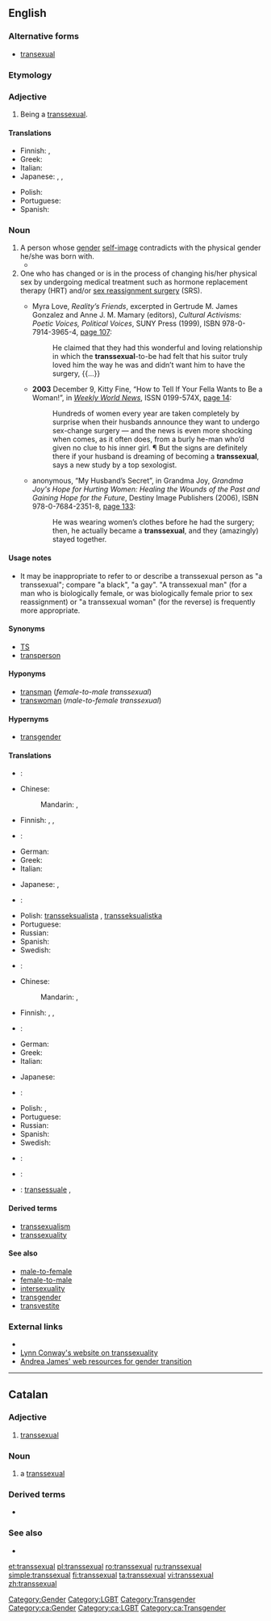 ==English==

===Alternative forms===
* [[transexual]]

===Etymology===
{{prefix|trans|sexual}}

===Adjective===
{{en-adj}}

# {{context|of a person}} Being a [[#Noun|transsexual]].

====Translations====
{{trans-top|being a transsexual}}
* Finnish: {{t-|fi|transseksuaalinen}},  {{t+|fi|transsukupuolinen}}
* Greek: {{t|el|διαφυλικός|m|tr=diafylikós}}
* Italian: {{t+|it|transessuale|m}}
* Japanese: {{t|ja|性同一性障害|alt=性同一性障害の|tr=[[せいどういつせいしょうがいの]], sē-dōitsusē-shōgai no}}, {{t|ja|性別移行|alt=性別移行の|tr=[[せいべついこうの]], sēbetsu-ikō no}}, {{t|ja|性転換|alt=性転換の|tr=[[せいてんかんの]], sē-tenkan no}}
{{trans-mid}}
* Polish: {{t|pl|transseksualny|m}}
* Portuguese: {{t-|pt|transexual|m|f}}
* Spanish: {{t-|es|transexual}}
{{trans-bottom}}

===Noun===
{{en-noun}}

# A person whose [[gender]] [[self-image]] contradicts with the physical gender he/she was born with.
#* {{quote-video|year=1995|title=[[w:To Wong Foo, Thanks For Everything! Julie Newmar|To Wong Foo, Thanks For Everything! Julie Newmar]]
|passage=When a man is a woman trapped in a man's body, and has a little operation, he is a '''transsexual'''.}}
# One who has changed or is in the process of changing his/her physical sex by undergoing medical treatment such as hormone replacement therapy (HRT) and/or [[sex reassignment surgery]] (SRS).
#* {{ante|1998}} Myra Love, ''Reality’s Friends'', excerpted in Gertrude M. James Gonzalez and Anne J. M. Mamary (editors), ''Cultural Activisms: Poetic Voices, Political Voices'', SUNY Press (1999), ISBN 978-0-7914-3965-4, [http://books.google.com/books?id=BDboCztcUoIC&pg=PA107&dq=transsexual page 107]:
#*: He claimed that they had this wonderful and loving relationship in which the '''transsexual'''-to-be had felt that his suitor truly loved him the way he was and didn’t want him to have the surgery, {{...}}
#* '''2003''' December 9, Kitty Fine, “How to Tell If Your Fella Wants to Be a Woman!”, in ''[[w:Weekly World News|Weekly World News]]'', ISSN 0199-574X, [http://books.google.com/books?id=KPMDAAAAMBAJ&pg=PA14&dq=transsexual page 14]:
#*: Hundreds of women every year are taken completely by surprise when their husbands announce they want to undergo sex-change surgery — and the news is even more shocking when comes, as it often does, from a burly he-man who’d given no clue to his inner girl. ¶ But the signs are definitely there if your husband is dreaming of becoming a '''transsexual''', says a new study by a top sexologist.
#* {{ante|2006}} anonymous, “My Husband’s Secret”, in Grandma Joy, ''Grandma Joy's Hope for Hurting Women: Healing the Wounds of the Past and Gaining Hope for the Future'', Destiny Image Publishers (2006), ISBN 978-0-7684-2351-8, [http://books.google.com/books?id=sitDp-3kf6wC&pg=PA133&dq=transsexual page 133]:
#*: He was wearing women’s clothes before he had the surgery; then, he actually became a '''transsexual''', and they (amazingly) stayed together.

====Usage notes====
* It may be inappropriate to refer to or describe a transsexual person as "a transsexual"; compare "a black", "a gay". "A transsexual man" (for a man who is biologically female, or was biologically female prior to sex reassignment) or "a transsexual woman" (for the reverse) is frequently more appropriate.

====Synonyms====
* [[TS]]
* [[transperson]]

====Hyponyms====
* [[transman]] (''female-to-male transsexual'')
* [[transwoman]]  (''male-to-female transsexual'')

====Hypernyms====
* [[transgender]]

====Translations====
{{trans-top|person with contradicting sexual self-image}}
* {{trreq|ar}}:
* Chinese:
*: Mandarin: {{t-|cmn|變性者|sc=Hani}}, {{t-|cmn|变性者|tr=biànxìngzhě|sc=Hani}}
* Finnish: {{t+|fi|transseksuaali}}, {{t+|fi|transsukupuolinen}}, {{t+|fi|transu}}
* {{trreq|fr}}:
* German: {{t|de|Transsexuelle|f}}
* Greek: {{t|el|διαφυλικός|m|tr=diafylikós}}
* Italian: {{t+|it|transessuale|m}}
{{trans-mid}}
* Japanese: {{t|ja|性同一性障害者|tr=[[せいどういつせいしょうがいしゃ]], sē-dōitsusē-shōgai-sha}}, {{t|ja|性別移行者|tr=[[せいべついこうしゃ]], sēbetsu-ikō-sha}}
* {{trreq|ko}}:
* Polish: [[transseksualista]] {{m}}, [[transseksualistka]] {{f}}
* Portuguese: {{t-|pt|transexual|m|f}}
* Russian: {{t|ru|транссексуал|m|tr=transseksuál}}
* Spanish: {{t-|es|transexual|m|f}}
* Swedish: {{t|sv|transexuell}}
{{trans-bottom}}

{{trans-top|person who has changed his/her sex}}
* {{trreq|ar}}:
* Chinese:
*: Mandarin: {{t-|cmn|變性者|sc=Hani}}, {{t-|cmn|变性者|tr=biànxìngzhě|sc=Hani}}
* Finnish: {{t+|fi|transseksuaali}}, {{t+|fi|transsukupuolinen}}, {{t+|fi|transu}}
* {{trreq|fr}}:
* German: {{t|de|Transsexuelle|f}}
* Greek: {{t|el|διαφυλικός|m|tr=diafylikós}}
* Italian: {{t+|it|transessuale|m}}
{{trans-mid}}
* Japanese: {{t|ja|性転換者|tr=[[せいてんかんしゃ]], sē-tenkan-sha}}
* {{trreq|ko}}:
* Polish: {{t+|pl|transseksualista|m}}, {{t|pl|transseksualistka|f}}
* Portuguese: {{t-|pt|transexual|m|f}}
* Russian: {{t|ru|транссексуал|m|tr=transseksuál}}
* Spanish: {{t-|es|transexual|m|f}}
* Swedish: {{t|sv|transexuell}}
{{trans-bottom}}

{{checktrans-top}}
* {{ttbc|fr}}: {{t+|fr|transsexuel|m}}
* {{ttbc|de}}: {{t|de|Transsexuell|m}}
{{trans-mid}}
* {{ttbc|it}}: [[transessuale]] {{m}},{{f}}
{{trans-bottom}}

====Derived terms====
* [[transsexualism]]
* [[transsexuality]]

====See also====
* [[male-to-female]]
* [[female-to-male]]
* [[intersexuality]]
* [[transgender]]
* [[transvestite]]

===External links===
* {{projectlink|pedia|Transsexualism}}
* [http://ai.eecs.umich.edu/people/conway/conway.html Lynn Conway's website on transsexuality]
* [http://www.tsroadmap.com Andrea James' web resources for gender transition]

[[Category:Gender]]
[[Category:LGBT]]
[[Category:Transgender]]

----

==Catalan==
===Adjective===
{{ca-adj|type=mf}}

# [[#English|transsexual]]

===Noun===
{{ca-noun|mf}}

# a [[#English|transsexual]]

===Derived terms===
* {{l|ca|transsexualitat}}

===See also===
* {{l|ca|transgènere}}

[[Category:ca:Gender]]
[[Category:ca:LGBT]]
[[Category:ca:Transgender]]

[[et:transsexual]]
[[pl:transsexual]]
[[ro:transsexual]]
[[ru:transsexual]]
[[simple:transsexual]]
[[fi:transsexual]]
[[ta:transsexual]]
[[vi:transsexual]]
[[zh:transsexual]]